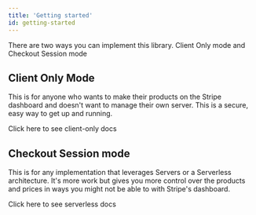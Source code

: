 ```yaml
---
title: 'Getting started'
id: getting-started
---
```



There are two ways you can implement this library. Client Only mode and Checkout Session mode

## Client Only Mode

This is for anyone who wants to make their products on the Stripe dashboard and doesn't want to manage their
own server. This is a secure, easy way to get up and running.

<Link to="/docs/welcome/getting-started-client-mode">
  Click here to see client-only docs
</Link>

## Checkout Session mode

This is for any implementation that leverages Servers or a Serverless architecture. It's more work but gives you more
control over the products and prices in ways you might not be able to with Stripe's dashboard.

<Link to="/docs/welcome/getting-started-serverless">
  Click here to see serverless docs
</Link>
